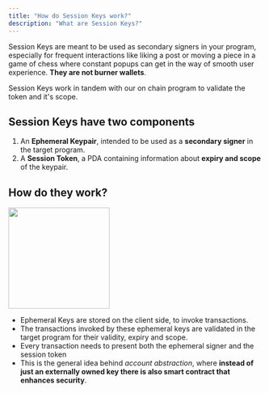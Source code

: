 ```yaml
---
title: "How do Session Keys work?"
description: "What are Session Keys?"
---
```


Session Keys are meant to be used as secondary signers in your program, especially for frequent interactions like liking a post or moving a piece in a game of chess where constant popups can get in the way of smooth user experience. **They are not burner wallets**.&#x20;

Session Keys work in tandem with our on chain program to validate the token and it's scope.

## **Session Keys have two components**

1. An **Ephemeral Keypair**, intended to be used as a **secondary signer** in the target program.
2. A **Session Token**, a PDA containing information about **expiry and scope** of the keypair.

## **How do they work?**

<img height="200" src="/images/how_session_keys_work.png" />

* Ephemeral Keys are stored on the client side, to invoke transactions.
* The transactions invoked by these ephemeral keys are validated in the target program for their validity, expiry and scope.
* Every transaction needs to present both the ephemeral signer and the session token
* This is the general idea behind _account abstraction_, where **instead of just an externally owned key there is also smart contract that enhances security**.
